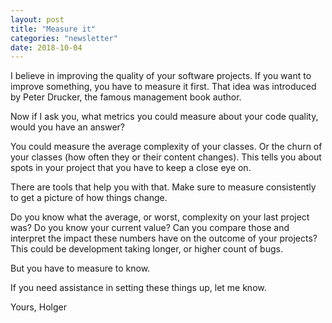 ```yaml
---
layout: post
title: "Measure it"
categories: "newsletter"
date: 2018-10-04
---
```


I believe in improving the quality of your software projects. If you want to improve something, you have to measure it first. That idea was introduced by Peter Drucker, the famous management book author.

Now if I ask you, what metrics you could measure about your code quality, would you have an answer?
<!--more-->
You could measure the average complexity of your classes. Or the churn of your classes (how often they or their content changes). This tells you about spots in your project that you have to keep a close eye on.

There are tools that help you with that. Make sure to measure consistently to get a picture of how things change.

Do you know what the average, or worst, complexity on your last project was? Do you know your current value? Can you compare those and interpret the impact these numbers have on the outcome of your projects? This could be development taking longer, or higher count of bugs.

But you have to measure to know.

If you need assistance in setting these things up, let me know.

Yours,
Holger
